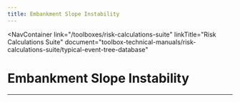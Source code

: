 ```yaml
---
title: Embankment Slope Instability
---
```



<NavContainer
  link="/toolboxes/risk-calculations-suite"
  linkTitle="Risk Calculations Suite"
  document="toolbox-technical-manuals/risk-calculations-suite/typical-event-tree-database"
></NavContainer>

# Embankment Slope Instability

<FigureNoRef 
    src="/figures/toolbox-technical-manuals/risk-calculations-suite/typical-event-tree-database/v1.3/Embankment-Slope-Instability.png" 
    alt="Embankment Slope Instability event tree" />

---

